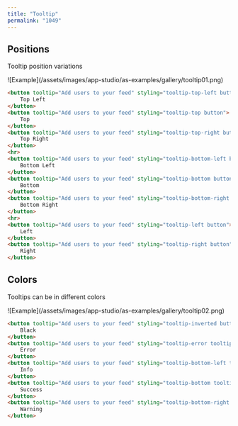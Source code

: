 ```yaml
---
title: "Tooltip"
permalink: "1049"
---
```


## Positions

Tooltip position variations

<Frame>![Example](/assets/images/app-studio/as-examples/gallery/tooltip01.png)</Frame>

```html
<button tooltip="Add users to your feed" styling="tooltip-top-left button">
    Top Left
</button>
<button tooltip="Add users to your feed" styling="tooltip-top button">
    Top
</button>
<button tooltip="Add users to your feed" styling="tooltip-top-right button">
    Top Right
</button>
<hr>
<button tooltip="Add users to your feed" styling="tooltip-bottom-left button">
    Bottom Left
</button>
<button tooltip="Add users to your feed" styling="tooltip-bottom button">
    Bottom
</button>
<button tooltip="Add users to your feed" styling="tooltip-bottom-right button">
    Bottom Right
</button>
<hr>
<button tooltip="Add users to your feed" styling="tooltip-left button">
    Left
</button>
<button tooltip="Add users to your feed" styling="tooltip-right button">
    Right
</button>
```

## Colors

Tooltips can be in different colors

<Frame>![Example](/assets/images/app-studio/as-examples/gallery/tooltip02.png)</Frame>

```html
<button tooltip="Add users to your feed" styling="tooltip-inverted button">
    Black
</button>
<button tooltip="Add users to your feed" styling="tooltip-error tooltip-top-right button">
    Error
</button>
<button tooltip="Add users to your feed" styling="tooltip-bottom-left tooltip-info button">
    Info
</button>
<button tooltip="Add users to your feed" styling="tooltip-bottom tooltip-success button">
    Success
</button>
<button tooltip="Add users to your feed" styling="tooltip-bottom-right tooltip-warning button">
    Warning
</button>
```
